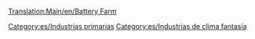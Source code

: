[[Translation:Main/en/Battery Farm]]{{en/-}}
{{es/Industrias| nombre = Granja de pilas
| imagen = BatteryFarm.png
| climas = [[Main/en/Clima/Es#Fantasía|Fantasía]]
| acepta = Nada
| produce= [[Main/es/Pilas|Pilas]]
| notas  = No existe en otros [[Main/es/clima|climas]]
}}


[[Category:es/Industrias primarias]]
[[Category:es/Industrias de clima fantasía]]